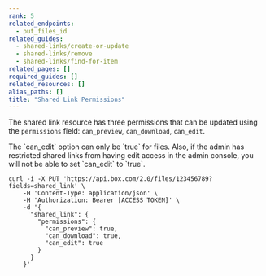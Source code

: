 ```yaml
---
rank: 5
related_endpoints:
  - put_files_id
related_guides:
  - shared-links/create-or-update
  - shared-links/remove
  - shared-links/find-for-item
related_pages: []
required_guides: []
related_resources: []
alias_paths: []
title: "Shared Link Permissions"
---
```

The shared link resource has three permissions that can be updated using the
`permissions` field: `can_preview`, `can_download`, `can_edit`.

<Message type='warning'>
  The `can_edit` option can only be `true` for files. Also, if the admin has
  restricted shared links from having edit access in the admin console, you
  will not be able to set `can_edit` to `true`.
</Message>

```curl
curl -i -X PUT 'https://api.box.com/2.0/files/123456789?fields=shared_link' \
    -H 'Content-Type: application/json' \
    -H 'Authorization: Bearer [ACCESS TOKEN]' \
    -d '{
      "shared_link": {
        "permissions": {
          "can_preview": true,
          "can_download": true,
          "can_edit": true
        }
      }
    }'
```
